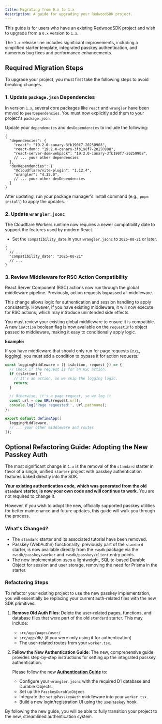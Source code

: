 ```yaml
---
title: Migrating from 0.x to 1.x
description: A guide for upgrading your RedwoodSDK project.
---
```


This guide is for users who have an existing RedwoodSDK project and wish to upgrade from a `0.x` version to `1.x`.

The `1.x` release line includes significant improvements, including a simplified starter template, integrated passkey authentication, and numerous bug fixes and performance enhancements.

## Required Migration Steps

To upgrade your project, you must first take the following steps to avoid breaking changes.

### 1. Update `package.json` Dependencies

In version `1.x`, several core packages like `react` and `wrangler` have been moved to `peerDependencies`. You must now explicitly add them to your project's `package.json`.

Update your `dependencies` and `devDependencies` to include the following:

```jsonc title="package.json"
{
  "dependencies": {
    "react": "19.2.0-canary-3fb190f7-20250908",
    "react-dom": "19.2.0-canary-3fb190f7-20250908",
    "react-server-dom-webpack": "19.2.0-canary-3fb190f7-20250908",
    // ... your other dependencies
  },
  "devDependencies": {
    "@cloudflare/vite-plugin": "1.12.4",
    "wrangler": "4.35.0",
    // ... your other devDependencies
  }
}
```

After updating, run your package manager's install command (e.g., `pnpm install`) to apply the updates.

### 2. Update `wrangler.jsonc`

The Cloudflare Workers runtime now requires a newer compatibility date to support the features used by modern React.

-   Set the `compatibility_date` in your `wrangler.jsonc` to `2025-08-21` or later.

```jsonc title="wrangler.jsonc"
{
  // ...
  "compatibility_date": "2025-08-21"
  // ...
}
```

### 3. Review Middleware for RSC Action Compatibility

React Server Component (RSC) actions now run through the global middleware pipeline. Previously, action requests bypassed all middleware.

This change allows logic for authentication and session handling to apply consistently. However, if you have existing middleware, it will now execute for RSC actions, which may introduce unintended side effects.

You must review your existing global middleware to ensure it is compatible. A new `isAction` boolean flag is now available on the `requestInfo` object passed to middleware, making it easy to conditionally apply logic.

**Example:**

If you have middleware that should only run for page requests (e.g., logging), you must add a condition to bypass it for action requests:

```typescript title="src/worker.tsx"
const loggingMiddleware = ({ isAction, request }) => {
  // Check if the request is for an RSC action.
  if (isAction) {
    // It's an action, so we skip the logging logic.
    return;
  }

  // Otherwise, it's a page request, so we log it.
  const url = new URL(request.url);
  console.log('Page requested:', url.pathname);
};

export default defineApp([
  loggingMiddleware,
  // ... your other middleware and routes
]);
```

## Optional Refactoring Guide: Adopting the New Passkey Auth

The most significant change in `1.x` is the removal of the `standard` starter in favor of a single, unified `starter` project with passkey authentication features baked directly into the SDK.

**Your existing authentication code, which was generated from the old `standard` starter, is now your own code and will continue to work.** You are not required to change it.

However, if you wish to adopt the new, officially supported passkey utilities for better maintenance and future updates, this guide will walk you through the process.

### What's Changed?

-   The `standard` starter and its associated tutorial have been removed.
-   Passkey (WebAuthn) functionality, previously part of the `standard` starter, is now available directly from the `rwsdk` package via the `rwsdk/passkey/worker` and `rwsdk/passkey/client` entry points.
-   The new implementation uses a lightweight, SQLite-based Durable Object for session and user storage, removing the need for Prisma in the starter.

### Refactoring Steps

To refactor your existing project to use the new passkey implementation, you will essentially be replacing your current auth-related files with the new SDK primitives.

1.  **Remove Old Auth Files**: Delete the user-related pages, functions, and database files that were part of the old `standard` starter. This may include:
    *   `src/app/pages/user/`
    *   `src/app/db/` (if you were only using it for authentication)
    *   The user-related routes from your `worker.tsx`.

2.  **Follow the New Authentication Guide**: The new, comprehensive guide provides step-by-step instructions for setting up the integrated passkey authentication.

    Please follow the new [**Authentication Guide**](./authentication) to:
    *   Configure your `wrangler.jsonc` with the required D1 database and Durable Objects.
    *   Set up the `PasskeyDurableObject`.
    *   Integrate the `setupPasskeyAuth` middleware into your `worker.tsx`.
    *   Build a new login/registration UI using the `usePasskey` hook.

By following the new guide, you will be able to fully transition your project to the new, streamlined authentication system.
